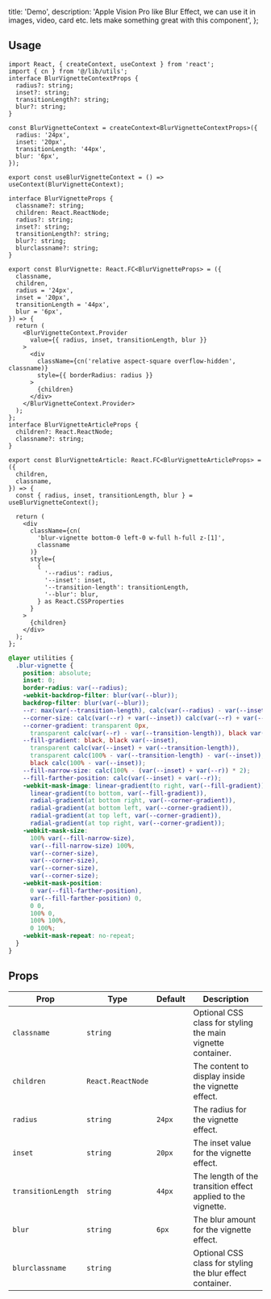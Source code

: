   title: 'Demo',
  description:
    'Apple Vision Pro like Blur Effect, we can use it in images, video, card etc. lets make something great with this component',
};

<ComponentCodePreview name='democomponent' />

## Usage

```tsx blur-vignette.tsx
import React, { createContext, useContext } from 'react';
import { cn } from '@/lib/utils';
interface BlurVignetteContextProps {
  radius?: string;
  inset?: string;
  transitionLength?: string;
  blur?: string;
}

const BlurVignetteContext = createContext<BlurVignetteContextProps>({
  radius: '24px',
  inset: '20px',
  transitionLength: '44px',
  blur: '6px',
});

export const useBlurVignetteContext = () => useContext(BlurVignetteContext);

interface BlurVignetteProps {
  classname?: string;
  children: React.ReactNode;
  radius?: string;
  inset?: string;
  transitionLength?: string;
  blur?: string;
  blurclassname?: string;
}

export const BlurVignette: React.FC<BlurVignetteProps> = ({
  classname,
  children,
  radius = '24px',
  inset = '20px',
  transitionLength = '44px',
  blur = '6px',
}) => {
  return (
    <BlurVignetteContext.Provider
      value={{ radius, inset, transitionLength, blur }}
    >
      <div
        className={cn('relative aspect-square overflow-hidden', classname)}
        style={{ borderRadius: radius }}
      >
        {children}
      </div>
    </BlurVignetteContext.Provider>
  );
};
interface BlurVignetteArticleProps {
  children?: React.ReactNode;
  classname?: string;
}

export const BlurVignetteArticle: React.FC<BlurVignetteArticleProps> = ({
  children,
  classname,
}) => {
  const { radius, inset, transitionLength, blur } = useBlurVignetteContext();

  return (
    <div
      className={cn(
        'blur-vignette bottom-0 left-0 w-full h-full z-[1]',
        classname
      )}
      style={
        {
          '--radius': radius,
          '--inset': inset,
          '--transition-length': transitionLength,
          '--blur': blur,
        } as React.CSSProperties
      }
    >
      {children}
    </div>
  );
};
```

```css globals.css
@layer utilities {
  .blur-vignette {
    position: absolute;
    inset: 0;
    border-radius: var(--radius);
    -webkit-backdrop-filter: blur(var(--blur));
    backdrop-filter: blur(var(--blur));
    --r: max(var(--transition-length), calc(var(--radius) - var(--inset)));
    --corner-size: calc(var(--r) + var(--inset)) calc(var(--r) + var(--inset));
    --corner-gradient: transparent 0px,
      transparent calc(var(--r) - var(--transition-length)), black var(--r);
    --fill-gradient: black, black var(--inset),
      transparent calc(var(--inset) + var(--transition-length)),
      transparent calc(100% - var(--transition-length) - var(--inset)),
      black calc(100% - var(--inset));
    --fill-narrow-size: calc(100% - (var(--inset) + var(--r)) * 2);
    --fill-farther-position: calc(var(--inset) + var(--r));
    -webkit-mask-image: linear-gradient(to right, var(--fill-gradient)),
      linear-gradient(to bottom, var(--fill-gradient)),
      radial-gradient(at bottom right, var(--corner-gradient)),
      radial-gradient(at bottom left, var(--corner-gradient)),
      radial-gradient(at top left, var(--corner-gradient)),
      radial-gradient(at top right, var(--corner-gradient));
    -webkit-mask-size:
      100% var(--fill-narrow-size),
      var(--fill-narrow-size) 100%,
      var(--corner-size),
      var(--corner-size),
      var(--corner-size),
      var(--corner-size);
    -webkit-mask-position:
      0 var(--fill-farther-position),
      var(--fill-farther-position) 0,
      0 0,
      100% 0,
      100% 100%,
      0 100%;
    -webkit-mask-repeat: no-repeat;
  }
}
```

## Props

| Prop               | Type              | Default | Description                                                  |
| ------------------ | ----------------- | ------- | ------------------------------------------------------------ |
| `classname`        | `string`          |         | Optional CSS class for styling the main vignette container.  |
| `children`         | `React.ReactNode` |         | The content to display inside the vignette effect.           |
| `radius`           | `string`          | `24px`  | The radius for the vignette effect.                          |
| `inset`            | `string`          | `20px`  | The inset value for the vignette effect.                     |
| `transitionLength` | `string`          | `44px`  | The length of the transition effect applied to the vignette. |
| `blur`             | `string`          | `6px`   | The blur amount for the vignette effect.                     |
| `blurclassname`    | `string`          |         | Optional CSS class for styling the blur effect container.    |
